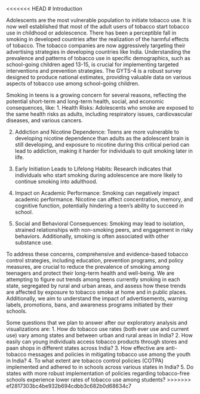 <<<<<<< HEAD
# Introduction

Adolescents are the most vulnerable population to initiate tobacco use. It is now well established that most of the adult users of tobacco start tobacco use in childhood or adolescence. There has been a perceptible fall in smoking in developed countries after the realization of the harmful effects of tobacco. The tobacco companies are now aggressively targeting their advertising strategies in developing countries like India. Understanding the prevalence and patterns of tobacco use in specific demographics, such as school-going children aged 13-15, is crucial for implementing targeted interventions and prevention strategies. The GYTS-4 is a robust survey designed to produce national estimates, providing valuable data on various aspects of tobacco use among school-going children.

Smoking in teens is a growing concern for several reasons, reflecting the potential short-term and long-term health, social, and economic consequences, like:
1. Health Risks: Adolescents who smoke are exposed to the same health risks as adults, including respiratory issues, cardiovascular diseases, and various cancers. 

2. Addiction and Nicotine Dependence: Teens are more vulnerable to developing nicotine dependence than adults as the adolescent brain is still developing, and exposure to nicotine during this critical period can lead to addiction, making it harder for individuals to quit smoking later in life.

3. Early Initiation Leads to Lifelong Habits: Research indicates that individuals who start smoking during adolescence are more likely to continue smoking into adulthood.

4. Impact on Academic Performance: Smoking can negatively impact academic performance. Nicotine can affect concentration, memory, and cognitive function, potentially hindering a teen's ability to succeed in school.

5. Social and Behavioral Consequences: Smoking may lead to isolation, strained relationships with non-smoking peers, and engagement in risky behaviors. Additionally, smoking is often associated with other substance use.

To address these concerns, comprehensive and evidence-based tobacco control strategies, including education, prevention programs, and policy measures, are crucial to reduce the prevalence of smoking among teenagers and protect their long-term health and well-being. 
We are attempting to figure out trends among teens currently smoking in each state, segregated by rural and urban areas, and assess how these trends are affected by exposure to tobacco smoke at home and in public places. Additionally, we aim to understand the impact of advertisements, warning labels, promotions, bans, and awareness programs initiated by their schools.

Some questions that we plan to answer after our exploratory analysis and visualizations are:
1. How do tobacco use rates (both ever use and current use) vary among states and between urban and rural areas in India?
2. How easily can young individuals access tobacco products through stores and paan shops in different states across India?
3. How effective are anti-tobacco messages and policies in mitigating tobacco use among the youth in India?
4. To what extent are tobacco control policies (COTPA) implemented and adhered to in schools across various states in India?
5. Do states with more robust implementation of policies regarding tobacco-free schools experience lower rates of tobacco use among students?
>>>>>>> ef2817303bc4be932b694cdbb3c682b0d68634c7
